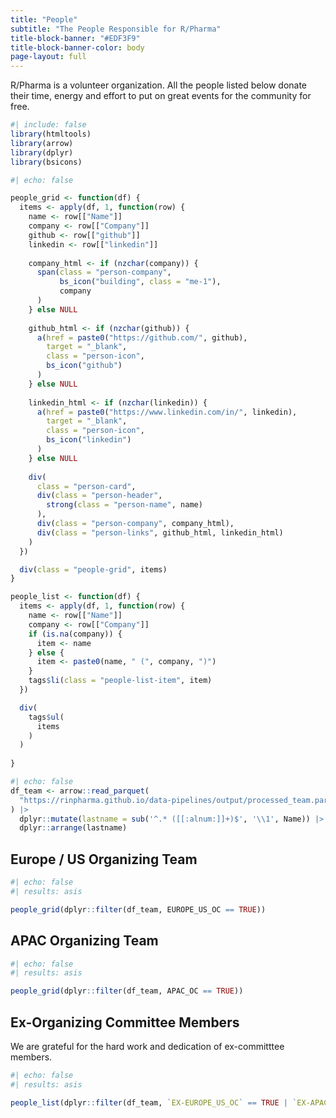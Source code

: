 ```yaml
---
title: "People"
subtitle: "The People Responsible for R/Pharma"
title-block-banner: "#EDF3F9"
title-block-banner-color: body
page-layout: full
---
```


R/Pharma is a volunteer organization.  All the people listed below donate their time, energy and effort to put on great events for the community for free.


```r
#| include: false
library(htmltools)
library(arrow)
library(dplyr)
library(bsicons)
```

```r
#| echo: false

people_grid <- function(df) {
  items <- apply(df, 1, function(row) {
    name <- row[["Name"]]
    company <- row[["Company"]]
    github <- row[["github"]]
    linkedin <- row[["linkedin"]]
    
    company_html <- if (nzchar(company)) {
      span(class = "person-company",
           bs_icon("building", class = "me-1"),
           company
      )
    } else NULL
    
    github_html <- if (nzchar(github)) {
      a(href = paste0("https://github.com/", github),
        target = "_blank",
        class = "person-icon",
        bs_icon("github")
      )
    } else NULL
    
    linkedin_html <- if (nzchar(linkedin)) {
      a(href = paste0("https://www.linkedin.com/in/", linkedin),
        target = "_blank",
        class = "person-icon",
        bs_icon("linkedin")
      )
    } else NULL
    
    div(
      class = "person-card",
      div(class = "person-header",
        strong(class = "person-name", name)
      ),
      div(class = "person-company", company_html),
      div(class = "person-links", github_html, linkedin_html)
    )
  })

  div(class = "people-grid", items)
}

people_list <- function(df) {
  items <- apply(df, 1, function(row) {
    name <- row[["Name"]]
    company <- row[["Company"]]
    if (is.na(company)) {
      item <- name
    } else {
      item <- paste0(name, " (", company, ")")
    }
    tags$li(class = "people-list-item", item)
  })

  div(
    tags$ul(
      items
    )
  )
    
}

```

```r
#| echo: false
df_team <- arrow::read_parquet(
  "https://rinpharma.github.io/data-pipelines/output/processed_team.parquet"
) |>
  dplyr::mutate(lastname = sub('^.* ([[:alnum:]]+)$', '\\1', Name)) |>
  dplyr::arrange(lastname)
```

## Europe / US Organizing Team

```r
#| echo: false
#| results: asis

people_grid(dplyr::filter(df_team, EUROPE_US_OC == TRUE))
```

## APAC Organizing Team

```r
#| echo: false
#| results: asis

people_grid(dplyr::filter(df_team, APAC_OC == TRUE))
```

## Ex-Organizing Committee Members

We are grateful for the hard work and dedication of ex-committtee members.

```r
#| echo: false
#| results: asis

people_list(dplyr::filter(df_team, `EX-EUROPE_US_OC` == TRUE | `EX-APAC_OC` == TRUE))


```

